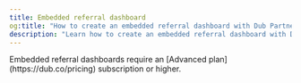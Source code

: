 ```yaml
---
title: Embedded referral dashboard
og:title: "How to create an embedded referral dashboard with Dub Partners"
description: "Learn how to create an embedded referral dashboard with Dub for your users to join your partner program without leaving your app."
---
```


<Note>
  Embedded referral dashboards require an [Advanced
  plan](https://dub.co/pricing) subscription or higher.
</Note>


<ReferralsEmbedGuide />
